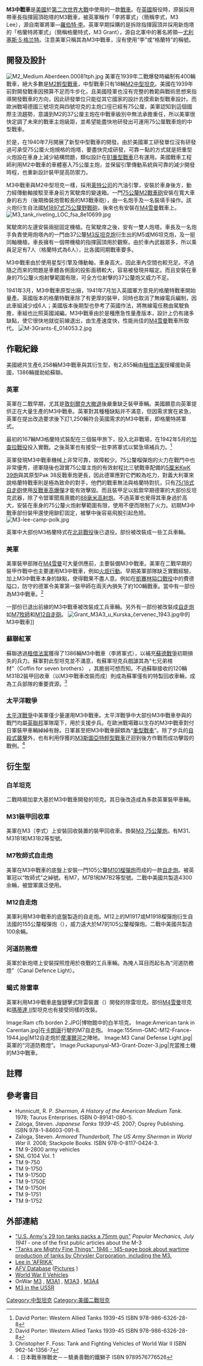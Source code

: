 {{noteTA
|1=zh-hans:毫米;zh-hk:毫米;zh-tw:公釐;
|2=zh-hans:米;zh-hk:米;zh-tw:公尺;
|3=zh-hans:坦克;zh-hk:坦克;zh-tw:戰車;
|4=zh-hans:主战坦克;zh-hk:主戰坦克;zh-tw:主力戰車;
|5=zh-hans:驱逐战车;zh-hk:驅逐戰車;zh-tw:驅逐戰車;
|6=zh-hans:步兵战车;zh-hk:步兵戰車;zh-tw:步兵戰車;
|7=zh-hans:轻型坦克;zh-hk:輕型坦克;zh-tw:輕戰車;
|8=zh-hans:中型坦克;zh-hk:中型坦克;zh-tw:中戰車;
|9=zh-hans:重型坦克;zh-hk:重型坦克;zh-tw:重戰車;
|10=zh-tw:卡靈頓; zh-cn:卡朗唐;
|11=zh-cn:谢尔曼;zh-tw:雪曼;
}}
{{Infobox Weapon
|name=M3中戰車
|image=[[File:M3-Lee-latrun-2.jpg|250px]][[File:Grant_Medium_3_Tank,_Bovington_Tank_Museum_-_Dorset._(5977194158).jpg|250px]]
|image_size=
|caption=M3中戰車
|origin={{flag|United States}}
|type=中戰車
|is_vehicle=yes
|service= 
|used_by= {{flag|Australia}}<br /> {{flag|Brazil}}<br /> {{flag|Canada|1957}}<br /> {{flag|New Zealand}}<br /> {{flag|Soviet Union}}<br /> {{flag|United Kingdom}}<br />{{flag|United States}}<br />{{ROC}} (1945[[緬甸戰役|緬甸戰役]]使用)
|wars= [[第二次世界大戰|第二次世界大戰]]
|designer= 
|design_date=
|manufacturer=
|unit_cost=
|production_date=1941年8月–1942年12月1日
|number= 6,258輛
|variants= 
|weight=27.22公噸 (李式)
|length=18呎6吋
|width=8呎11吋
|height=10呎3吋 (李式)
|crew=7（李式）或6（格蘭特式）名
|armour=最厚處51毫米
|primary_armament= 車體：1 × [[美軍75毫米坦克炮|75公釐M2戰車砲]]（46發）
|secondary_armament= 2-3–4 × [[.30-06春田步槍彈|.30-06]] [[白朗寧M1919中型機槍|白朗寧M1919]][[中型機槍|中型機槍]]<br />砲塔：1 × [[M3反坦克炮|M6戰車炮]]（178發）（9,200發）

|engine=[[萊特旋風系列發動機|萊特R975 EC2]]
|engine_power=400匹/340匹
|transmission=同步式 5前速，1後備
|fuel_capacity= 662公升
|pw_ratio=
|suspension=垂直渦輪彈性懸吊系統
|clearance=18吋
|vehicle_range=193公里
|speed=每小時26英里（道路）<br />每小時16英里（越野）
}}
{{dablink|M3戰車重定向於此，關於M3斯圖亞特輕型戰車，見 [[M3/M5斯圖亞特坦克|M3/M5斯圖亞特坦克]]}}
'''M3中戰車'''是[[美國|美國]]於[[第二次世界大戰|第二次世界大戰]]中使用的一款[[坦克|戰車]]。在[[英國|英國]]服役時，原裝採用帶車長指揮圓頂砲塔的M3戰車，被英軍稱作「李將軍式」（簡稱李式，M3 Lee），源自南軍將軍—[[羅伯特·李|羅伯特·李]]。英軍早期採購的是拆除指揮圓頂并採用新炮塔的「格蘭特將軍式」（簡稱格蘭特式，M3 Grant），源自北軍中的著名將領—[[尤利塞斯·S·格兰特|尤利塞斯·S·格兰特]]。注意美軍只稱其為M3中戰車，沒有使用“李”或“格蘭特”的稱號。

== 開發及設計 ==

[[Image:M2_Medium.Aberdeen.00081tph.jpg|left]]
美軍在1939年二戰爆發時編制有400輛戰車，絕大多數是[[M2輕型戰車|M2輕型戰車]]，中型戰車只有18輛[[M2中型坦克|M2中型坦克]]。美國在1939年前對開發戰車因預算不足而牛步化，且美國陸軍也沒有完整的教範與戰術思想來指導開發戰車的方向，因此研發單位只能從其它國家的設計去摸索新型戰車設計。而歐洲戰場德國三號坦克與四號坦克的主炮口徑已經有75公厘，美軍認知到這個國際主流趨勢，意識到M2的37公厘主炮在中戰車級別中無法承擔重任，所以美軍很快定調了未來的戰車主炮級距，並希望能盡快地研發出可運用75公厘戰車炮的中型戰車。

於是，在1940年7月開展了新型中型戰車的開發。由於美國軍工研發單位沒有研發過可承受75公厘火炮規格的炮塔，要盡快完成研發，可靠一點的方式就是把重型火炮設在車身上減少結構問題，類似設計在[[B1重型戰車|B1重型戰車]]已有運用。美國戰車工程師利用M2中戰車的車體塞入75公厘主炮，並保留引擎傳動系統與可靠的{{link-en|垂直渦形彈簧懸掛系統|Vertical volute spring suspension}}減少開發時程，也重新設計裝甲提高防禦力。

M3中戰車與M2中型坦克一樣，採用[[莱特公司|莱特公司]]的汽油引擎，安裝於車身後方，動力經傳動軸接駁至車身前方駕駛席的變速箱。一門[[美軍75毫米坦克炮|75公釐M2戰車砲]]安裝在寬大車身的右方（後期換裝炮管較長的M3戰車砲），由一名炮手及一名裝填手操作。該火炮衍生自法國[[M1897式75mm野战炮|M1897式75公釐野戰砲]]，後來也有安裝在[[M4雪曼|M4雪曼]]戰車上。
[[Image:M3_tank_riveting_LOC_fsa_8e10699.jpg|left]]

駕駛席的左邊安裝兩挺固定機槍。在駕駛席之後，安有一雙人炮塔。車長及一名炮手負責使用炮塔內的一門由37公釐[[M3反坦克炮|M3反坦克炮]]衍生出的M5或M6坦克炮，及一挺同軸機槍。車長擁有一個帶機槍的指揮圓頂用於觀察。由於車內武器眾多，所以乘員足足有7人（格蘭特式為6人），比各國同期戰車要多。

M3中戰車由於使用星型引擎及傳動軸，車身高大。因此車內空間也較充足。不過隨之而來的問題是車體各側面的投影面積較大，容易被發現并瞄定。而且安裝在車身的75公釐火炮射擊範圍有限，可全方位射擊的37公釐炮又威力不足。

1941年3月，M3中戰車原型出廠，1941年7月加入英國軍方意見的格蘭特戰車開始量產。英國版本的格蘭特戰車除了有更厚的裝甲，同時也取消了無線電兵編制，因此車組減少成6人；美國版本後期型也參考了英國作法，將無線電任務由駕駛負擔，車組也比照英國減編。M3中戰車由於是種應急性量產版本，設計上仍有諸多缺點，使它很快地就從前線退出，由生產速度快，性能尚佳的[[M4雪曼|M4雪曼]]戰車所取代。
[[Image:M-3Grants-E_014053.2.jpg|left]]

== 作戰紀錄 ==
美國總共生產6,258輛M3中戰車與其衍生型，有2,855輛由[[租借法案|租借法案]]授權援助英國，1386輛援助給蘇聯。

===英軍===

英軍在二戰早期，尤其是[[敦刻爾克大撤退|敦刻爾克大撤退]]後嚴重缺乏裝甲車輛。美國願意向英軍提供正在大量生產的M3中戰車。英軍對其種種缺點并不滿意，但因需求實在紧急，英軍在提出改造要求後下訂1,250輛符合英國需求的M3中戰車，即格蘭特將軍式。

最初的167輛M3格蘭特式裝配在三個裝甲旅下，投入北非戰場，在1942年5月的[[加查拉戰役|加查拉戰役]]投入實戰。之後英軍也有接受一批李將軍式以緊急填補兵力。<ref> David Porter: Western Allied Tanks 1939-45 ISBN 978-986-6326-28-8 </ref> 

英軍發現M3中戰車機械上非常可靠，故障較少。75公釐榴彈炮的火力在戰鬥中也非常優秀，德軍隨後也證實75公厘主炮的有效射程比三號戰車配備的[[5厘米KwK_39炮|5厘米KwK 39炮]]與其原型Pak 38反戰車炮更長，因此德軍應對它們較為吃力，對義大利軍來說格蘭特戰車則是極為致命的對手，他們的戰車無法與格蘭特對抗，只有[[75/18式自走砲|75/18式自走砲]]使用[[反戰車高爆彈|反戰車高爆彈]]才能有效擊毀。而且裝甲足以抵禦早期德軍的大部份反坦克武器，除了令盟軍聞風喪膽的[[88毫米高射炮|88毫米高射炮]]。不過英軍也覺得其車身過於高大，安裝在車身的75公釐火炮射擊範圍有限，使用不便而限制了火力。初期M3中戰車部份裝甲還使用鉚釘固定，被擊中後容易飛脫引起危險。
[[Image:M3-lee-camp-polk.jpg|left]]

英軍中大部份M3格蘭特式在[[北非戰役|北非戰役]]後已退役。部份被改裝成一些工兵車輛。

===美軍===

美軍裝甲部隊在[[M4雪曼|M4雪曼]]可大量供應前，主要裝備M3中戰車。美軍在二戰早期的裝甲作戰中也主要運用M3中戰車，例如[[火炬行動|火炬行動]]。早期美軍部隊缺乏實戰經驗，加上M3中戰車本身的缺點，使得戰果不盡人意。例如在[[凱賽林隘口戰役|凱賽林隘口戰役]]中的費德隘口，防守的德軍令美軍第一裝甲師在兩天內損失了約100輛戰車。當中有一部份為M3中戰車。<ref> David Porter: Western Allied Tanks 1939-45 ISBN 978-986-6326-28-8</ref>

一部份已退出前線的M3中戰車被改裝成工兵車輛。另外有一部份被改裝成[[自走炮|自走炮]]如[[M7牧師|M7牧師]]和[[M12自走砲|M12自走砲]]。
[[Image:Grant_M3A3_u_Kurska_červenec_1943.jpg|left]]中的M3中戰車]]

=== 蘇聯紅軍 ===

蘇聯透過[[租借法案|租借法案]]獲得了1386輛M3中戰車（李將軍式），以補充[[蘇德戰爭|蘇德戰爭]]初期損失的兵力。蘇軍對此型坦克並不滿意，有蘇軍坦克兵戲謔其為“七兄弟棺材”（Coffin for seven brothers） ，其脆弱可想而知。不過蘇聯接收的120輛M31B2裝甲回收車（以M3中戰車改裝而成）則成為蘇軍僅有的特製回收車輛，成為工兵部隊的重要資源。<ref> Christopher F. Foss: Tank and Fighting Vehicles of World War II  ISBN 962-14-1356-7</ref>

=== 太平洋戰爭 ===

[[太平洋戰爭|太平洋戰爭]]中美軍僅少量運用M3中戰車。太平洋戰爭中大部份M3中戰車參與的戰鬥均屬[[英聯邦|英聯邦]]軍隊麾下，用於支援步兵。在歐洲戰場難以生存的M3中戰車對付日軍裝甲車輛綽綽有餘。日軍甚至把M3中戰車歸類為“[[重型戰車|重型戰車]]”。除了步兵的[[自殺式襲擊|自殺式襲擊]]外，也有利用俘獲的[[M3/M5斯圖亞特坦克|M3斯圖亞特輕型戰車]]迂迴到後方作戰而成功擊毀的戰例。<ref> {{Link-ja|上田信 (插畫家)|上田信 (イラストレーター)|上田信}}：日本戰車隊戰史－－驍勇善戰的鐵獅子 ISBN	9789576776526 </ref>

== 衍生型 ==

=== 白羊坦克 ===
{{See Also|白羊坦克}}
二戰時期加拿大基於M3中戰車開發的坦克。其日後改造成為多款英軍裝甲車輛。

=== M31裝甲回收車 ===
美軍在M3（李式）上安裝回收裝置的裝甲回收車。換裝[[美軍75毫米坦克炮|M3 75公釐炮]]。有M31、M31B1和M31B2等型號。

=== M7牧師式自走炮 ===
{{See Also|M7牧師式自走炮}}
美軍在M3中戰車的底盤上安裝一門105公釐[[M101榴彈炮|M101榴彈炮]]而成的一款[[自走炮|自走炮]]。被英軍冠以“牧師式”之綽號。有M7，M7B1和M7B2等型號。二戰中美國共製造4300余輛，被盟軍廣泛使用。

=== M12自走炮 ===
{{See Also|M12自走砲}}
美軍利用M3中戰車的底盤製造的自走炮。M12上的M1917或M1918榴彈炮衍生自法國的155公釐榴彈炮（{{link-en|Canon de 155mm GPF|Canon de 155mm GPF}}），威力遠大於M7的105公釐榴彈炮。二戰中美國共製造100余輛。

=== 河道防務燈 ===
{{See Also|:en:Canal Defence Light|l1=河道防務燈（英文）}}
英軍於新炮塔上安裝探照燈用於夜戰的工兵車輛。為掩人耳目而起名為“河道防務燈”（Canal Defence Light）。

=== 蝎式 除雷車 ===
英軍利用M3中戰車底盤鏈擊式除雷裝置（{{link-en|Mine flail|Mine flail}}）開發的除雷坦克。部份[[M4雪曼|M4雪曼]]坦克和[[瑪蒂達_II|瑪蒂達 II]]型坦克也有接受同樣的改裝。

<gallery>
Image:Ram cfb borden 2.JPG|博物館中的白羊坦克。
Image:American tank in Carentan.jpg|在[[卡朗唐|卡朗唐]]行駛的M7自走炮。
Image:155mm-GMC-M12-France-1944.jpg|M12自走炮於[[摩澤爾河|摩澤爾河]]之陣地。
Image:M3 Canal Defense Light.jpg|英軍的“河道防務燈”。
Image:Puckapunyal-M3-Grant-Dozer-3.jpg|充當推土機的M3中戰車。
</gallery>

== 註釋 ==
{{reflist}}

== 參考書目 ==
{{refbegin|2}}
* Hunnicutt, R. P. ''Sherman, A History of the American Medium Tank.'' 1978; Taurus Enterprises. ISBN 0-89141-080-5.
* Zaloga, Steven. ''Japanese Tanks 1939-45.'' 2007; Osprey Publishing. ISBN 978-1-84603-091-8.
* Zaloga, Steven. ''Armored Thunderbolt, The US Army Sherman in World War II.'' 2008; Stackpole Books. ISBN 978-0-8117-0424-3.
* TM 9-2800 army vehicles
* SNL G104 Vol. 1
* TM 9-750
* TM 9-1750
* TM 9-1750D
* TM 9-1750E
* TM 9-1750H
* TM 9-1751
* TM 9-1752
{{refend}}

== 外部連結 ==
{{commons|M3 Lee}}
* [http://books.google.com/books?id=mtkDAAAAMBAJ&pg=PA5&dq=popular+mechanics+July+1932+aeroplane&hl=en&ei=1EAYTerQFOe6nAfUv-TTDg&sa=X&oi=book_result&ct=result&resnum=6&ved=0CDgQ6AEwBTgy#v=onepage&q=popular%20mechanics%20July%201932%20aeroplane&f=true "U.S. Army's 29 ton tanks packs a 75mm gun"] ''Popular Mechanics, July 1941'' - one of the first public articles about the M-3
* [http://imperialclub.com/Yr/1945/46Tanks/Cover.htm "Tanks are Mighty Fine Things", 1946 - 145-page book about wartime production of tanks by Chrysler Corporation, including the M3.] {{Wayback|url=http://imperialclub.com/Yr/1945/46Tanks/Cover.htm |date=20210131190427 }}
* [http://www.AFRIKAKORPS.Org/m3lee.htm Lee in 'AFRIKA'] {{Wayback|url=http://www.afrikakorps.org/m3lee.htm |date=20150918164647 }}
* [http://afvdb.50megs.com/usa/m3lee.html AFV Database] {{Wayback|url=http://afvdb.50megs.com/usa/m3lee.html |date=20110828103915 }} ([http://afvdb.50megs.com/usa/pics/m3lee.html Pictures] {{Wayback|url=http://afvdb.50megs.com/usa/pics/m3lee.html |date=20110820173752 }})
* [https://web.archive.org/web/20120103004141/http://www.wwiivehicles.com/usa/tanks-medium/m3.asp World War II Vehicles]
* OnWar [http://www.onwar.com/tanks/usa/fm3med.htm M3] {{Wayback|url=http://www.onwar.com/tanks/usa/fm3med.htm |date=20110525015539 }}, [http://www.onwar.com/tanks/usa/fm3a1med.htm M3A1] {{Wayback|url=http://www.onwar.com/tanks/usa/fm3a1med.htm |date=20110525015553 }}, [http://www.onwar.com/tanks/usa/fm3a3med.htm M3A3] {{Wayback|url=http://www.onwar.com/tanks/usa/fm3a3med.htm |date=20110525015604 }}, [http://www.onwar.com/tanks/usa/fm3a4med.htm M3A4] {{Wayback|url=http://www.onwar.com/tanks/usa/fm3a4med.htm |date=20110525015843 }}
* [http://www.battlefield.ru/index.php?option=com_content&task=view&id=155&Itemid=77&lang=en M3 in the USSR] {{Wayback|url=http://www.battlefield.ru/index.php?option=com_content&task=view&id=155&Itemid=77&lang=en |date=20061013211658 }}

{{二次大戰美軍AFVs}}

[[Category:中型坦克|Category:中型坦克]]
[[Category:美國二戰坦克|Category:美國二戰坦克]]